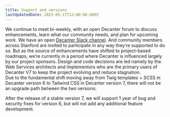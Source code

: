 ```yaml
---
title: Support and versions
lastUpdatedDate: 2023-05-17T12:00:00.000Z
---
```

<Section heading="Roadmap">
We continue to meet bi-weekly, with an open Decanter forum to discuss enhancements, learn what our community needs, and plan for upcoming work. We have an open <a href="https://stanfordwebservices.slack.com/archives/C9SL2179B">Decanter Slack channel</a>. And community members across Stanford are invited to participate in any way they’re supported to do so. But as the source of enhancements have shifted to project-based roadmaps, we’re currently in a period where Decanter is influenced largely by our project sponsors. Design and code decisions are led namely by the Web Services architects and implementors who are the primary users of Decanter V7 to keep the project evolving and reduce stagnation.
</Section>

<Section heading="Upgrade paths">
Due to the fundamental shift moving away from Twig templates + SCSS in Decanter version 6 to Tailwind CSS in Decanter version 7, there will not be an upgrade path between the two versions.

After the release of a stable version 7, we will support 1 year of bug and security fixes for version 6, but will not add any additional feature development.
</Section>